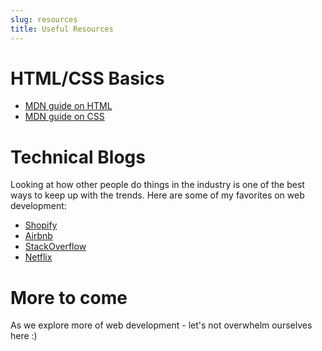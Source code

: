```yaml
---
slug: resources
title: Useful Resources
---
```



# HTML/CSS Basics
- [MDN guide on HTML](https://developer.mozilla.org/en-US/docs/Learn/HTML)
- [MDN guide on CSS](https://developer.mozilla.org/en-US/docs/Learn/CSS)

# Technical Blogs
Looking at how other people do things in the industry is one of the best ways to keep up with the trends. Here
are some of my favorites on web development:
- [Shopify](https://shopify.engineering/topics/development)
- [Airbnb](https://medium.com/airbnb-engineering/web/home)
- [StackOverflow](https://stackoverflow.blog/engineering/)
- [Netflix](https://netflixtechblog.com)

# More to come
As we explore more of web development - let's not overwhelm ourselves here :)
